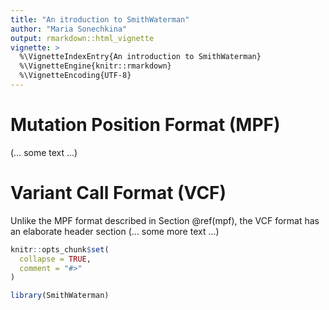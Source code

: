 ```yaml
---
title: "An itroduction to SmithWaterman"
author: "Maria Sonechkina"
output: rmarkdown::html_vignette
vignette: >
  %\VignetteIndexEntry{An introduction to SmithWaterman}
  %\VignetteEngine{knitr::rmarkdown}
  %\VignetteEncoding{UTF-8}
---
```


# Mutation Position Format (MPF) {#mpf}

(... some text ...)

# Variant Call Format (VCF) {#vcf}

Unlike the MPF format described in Section \@ref(mpf), the VCF format has an elaborate header section (... some more text ...)

```r
knitr::opts_chunk$set(
  collapse = TRUE,
  comment = "#>"
)
```

```r
library(SmithWaterman)
```
